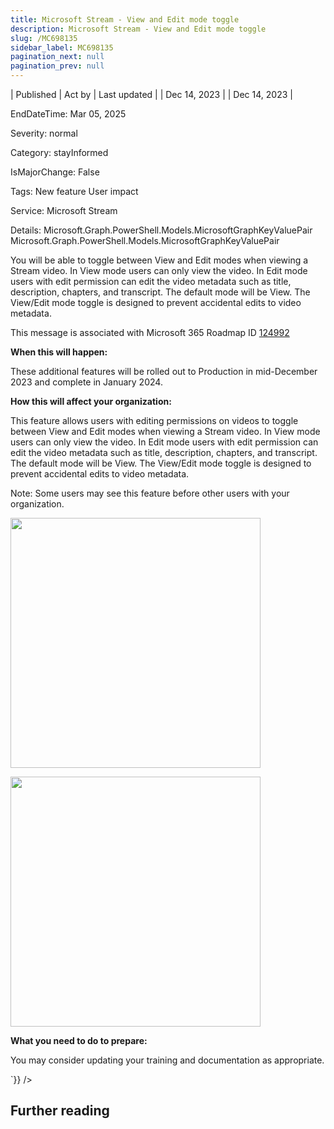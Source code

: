 ```yaml
---
title: Microsoft Stream - View and Edit mode toggle
description: Microsoft Stream - View and Edit mode toggle
slug: /MC698135
sidebar_label: MC698135
pagination_next: null
pagination_prev: null
---
```



| Published | Act by | Last updated |
| Dec 14, 2023 |  | Dec 14, 2023 |

EndDateTime: Mar 05, 2025

Severity: normal

Category: stayInformed

IsMajorChange: False

Tags: New feature User impact

Service: Microsoft Stream

Details: Microsoft.Graph.PowerShell.Models.MicrosoftGraphKeyValuePair Microsoft.Graph.PowerShell.Models.MicrosoftGraphKeyValuePair

<div dangerouslySetInnerHTML={{__html:`
<p>You will be able to toggle between View and Edit modes when viewing a Stream video. In View mode users can only view the video. In Edit mode users with edit permission can edit the video metadata such as title, description, chapters, and transcript. The default mode will be View. The View/Edit mode toggle is designed to prevent accidental edits to video metadata.</p><p>This message is associated with Microsoft 365 Roadmap ID <a href="https://www.microsoft.com/microsoft-365/roadmap?filters=&amp;searchterms=124992" target="_blank">124992</a></p><p><b>When this will happen:</b><br></p>

<p>These additional features will be rolled out to Production in mid-December 2023 and complete in January 2024.&nbsp;</p>

<p><b>How this will affect your organization:</b></p>

<p>This feature allows users with editing permissions on videos to toggle between View and Edit modes when viewing a Stream video. In View mode users can only view the video. In Edit mode users with edit permission can edit the video metadata such as title, description, chapters, and transcript. The default mode will be View. The View/Edit mode toggle is designed to prevent accidental edits to video metadata.</p><p>Note: Some users may see this feature before other users with your organization.</p><p><img src="https://img-prod-cms-rt-microsoft-com.akamaized.net/cms/api/am/imageFileData/RW1fBwk?ver=8201" style="width: 400px;"><br></p>
<p><img src="https://img-prod-cms-rt-microsoft-com.akamaized.net/cms/api/am/imageFileData/RW1fBwn?ver=f259" style="width: 400px;"><br></p><p><b>What you need to do to prepare:</b></p>
<p>You may consider updating your training and documentation as appropriate.</p>
`}} />

## Further reading

